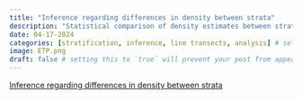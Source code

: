 ```yaml
---
title: "Inference regarding differences in density between strata"
description: "Statistical comparison of density estimates between strata. Uses formulation provided in Buckland et al. (2001) Sect. 3.6.5"
date: 04-17-2024
categories: [stratification, inference, line transects, analysis] # self-defined categories
image: ETP.png
draft: false # setting this to `true` will prevent your post from appearing on your listing page until you're ready!
---
```


[Inference regarding differences in density between strata](https://distancedevelopment.github.io/dsims/articles/dsims-examples.html)